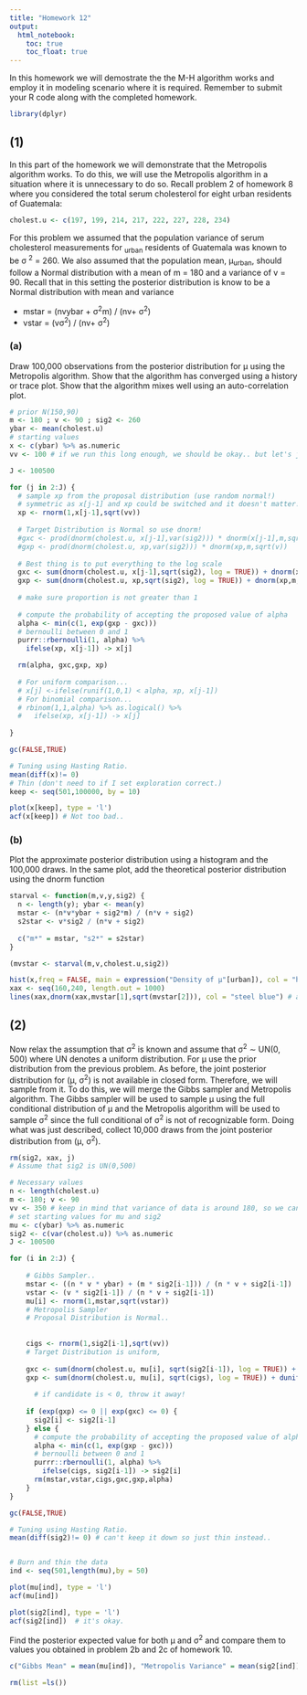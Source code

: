 ```yaml
---
title: "Homework 12"
output: 
  html_notebook:
    toc: true
    toc_float: true
---
```



In this homework we will demostrate the the M-H algorithm works and employ it in modeling scenario where it is required. Remember to submit your R code along with the completed homework.


```r
library(dplyr)
```

## (1) 

In this part of the homework we will demonstrate that the Metropolis algorithm works. To do this, we will use the Metropolis algorithm in a situation where it is unnecessary to do so. Recall problem 2 of homework 8 where you considered the total serum cholesterol for eight urban residents of Guatemala:

```r
cholest.u <- c(197, 199, 214, 217, 222, 227, 228, 234)
```

For this problem we assumed that the population variance of serum cholesterol measurements for <sub>urban</sub> residents of Guatemala was known to be σ <sup>2</sup> = 260. We also assumed that the population mean, µ<sub>urban</sub>, should follow a Normal distribution with a mean of m = 180 and a variance of v = 90. Recall that in this setting the posterior distribution is know to be a Normal distribution with mean and variance

  - mstar = (nvybar + σ<sup>2</sup>m) / (nv+ σ<sup>2</sup>)
  - vstar = (vσ<sup>2</sup>) / (nv+ σ<sup>2</sup>)

### (a) 

Draw 100,000 observations from the posterior distribution for µ using the Metropolis algorithm. Show
that the algorithm has converged using a history or trace plot. Show that the algorithm mixes well using
an auto-correlation plot.

```r
# prior N(150,90)
m <- 180 ; v <- 90 ; sig2 <- 260
ybar <- mean(cholest.u)
# starting values
x <- c(ybar) %>% as.numeric
vv <- 100 # if we run this long enough, we should be okay.. but let's just be safe..

J <- 100500

for (j in 2:J) {
  # sample xp from the proposal distribution (use random normal!)
  # symmetric as x[j-1] and xp could be switched and it doesn't matter!
  xp <- rnorm(1,x[j-1],sqrt(vv))
  
  # Target Distribution is Normal so use dnorm!
  #gxc <- prod(dnorm(cholest.u, x[j-1],var(sig2))) * dnorm(x[j-1],m,sqrt(v)) Takes too much time..
  #gxp <- prod(dnorm(cholest.u, xp,var(sig2))) * dnorm(xp,m,sqrt(v))
  
  # Best thing is to put everything to the log scale
  gxc <- sum(dnorm(cholest.u, x[j-1],sqrt(sig2), log = TRUE)) + dnorm(x[j-1],m,sqrt(v), log = TRUE)
  gxp <- sum(dnorm(cholest.u, xp,sqrt(sig2), log = TRUE)) + dnorm(xp,m,sqrt(v), log = TRUE)
  
  # make sure proportion is not greater than 1
  
  # compute the probability of accepting the proposed value of alpha
  alpha <- min(c(1, exp(gxp - gxc))) 
  # bernoulli between 0 and 1
  purrr::rbernoulli(1, alpha) %>% 
    ifelse(xp, x[j-1]) -> x[j]

  rm(alpha, gxc,gxp, xp)
  
  # For uniform comparison...
  # x[j] <-ifelse(runif(1,0,1) < alpha, xp, x[j-1])
  # For binomial comparison...
  # rbinom(1,1,alpha) %>% as.logical() %>% 
  #   ifelse(xp, x[j-1]) -> x[j]
  
} 
```

```r
gc(FALSE,TRUE)
```


```r
# Tuning using Hasting Ratio.
mean(diff(x)!= 0)
# Thin (don't need to if I set exploration correct.)
keep <- seq(501,100000, by = 10)

plot(x[keep], type = 'l') 
acf(x[keep]) # Not too bad..
```

### (b)

Plot the approximate posterior distribution using a histogram and the 100,000 draws. In the same plot, add the theoretical posterior distribution using the dnorm function

```r
starval <- function(m,v,y,sig2) {
  n <- length(y); ybar <- mean(y)
  mstar <- (n*v*ybar + sig2*m) / (n*v + sig2)
  s2star <- v*sig2 / (n*v + sig2)
  
  c("m*" = mstar, "s2*" = s2star)
}

(mvstar <- starval(m,v,cholest.u,sig2))

hist(x,freq = FALSE, main = expression("Density of µ"[urban]), col = "honeydew")
xax <- seq(160,240, length.out = 1000)
lines(xax,dnorm(xax,mvstar[1],sqrt(mvstar[2])), col = "steel blue") # assessment.
```

## (2) 

Now relax the assumption that σ<sup>2</sup> is known and assume that σ<sup>2</sup> ∼ UN(0, 500) where UN denotes a uniform distribution. For µ use the prior distribution from the previous problem. As before, the joint posterior distribution for (µ, σ<sup>2</sup>) is not available in closed form. Therefore, we will sample from it. To do this, we will merge the Gibbs sampler and Metropolis algorithm. The Gibbs sampler will be used to sample µ using the full conditional distribution of µ and the Metropolis algorithm will be used to sample σ<sup>2</sup> since the full conditional of σ<sup>2</sup> is not of recognizable form. Doing what was just described, collect 10,000 draws from the joint posterior distribution from (µ, σ<sup>2</sup>). 

```r
rm(sig2, xax, j)
# Assume that sig2 is UN(0,500)

# Necessary values
n <- length(cholest.u)
m <- 180; v <- 90
vv <- 350 # keep in mind that variance of data is around 180, so we can't let it get to 0
# set starting values for mu and sig2
mu <- c(ybar) %>% as.numeric
sig2 <- c(var(cholest.u)) %>% as.numeric
J <- 100500

for (i in 2:J) {
    
    # Gibbs Sampler..
    mstar <- ((n * v * ybar) + (m * sig2[i-1])) / (n * v + sig2[i-1])
    vstar <- (v * sig2[i-1]) / (n * v + sig2[i-1])
    mu[i] <- rnorm(1,mstar,sqrt(vstar))
    # Metropolis Sampler
    # Proposal Distribution is Normal..
    
    
    cigs <- rnorm(1,sig2[i-1],sqrt(vv))
    # Target Distribution is uniform, 
    
    gxc <- sum(dnorm(cholest.u, mu[i], sqrt(sig2[i-1]), log = TRUE)) + dunif(sig2[i-1],0,500, log = TRUE)
    gxp <- sum(dnorm(cholest.u, mu[i], sqrt(cigs), log = TRUE)) + dunif(cigs, 0, 500, log = TRUE)
      
      # if candidate is < 0, throw it away!
    
    if (exp(gxp) <= 0 || exp(gxc) <= 0) {
      sig2[i] <- sig2[i-1]
    } else {
      # compute the probability of accepting the proposed value of alpha
      alpha <- min(c(1, exp(gxp - gxc))) 
      # bernoulli between 0 and 1
      purrr::rbernoulli(1, alpha) %>% 
        ifelse(cigs, sig2[i-1]) -> sig2[i]
      rm(mstar,vstar,cigs,gxc,gxp,alpha)      
    }
}
```

```r
gc(FALSE,TRUE)
```

```r

# Tuning using Hasting Ratio.
mean(diff(sig2)!= 0) # can't keep it down so just thin instead..


# Burn and thin the data
ind <- seq(501,length(mu),by = 50)

plot(mu[ind], type = 'l') 
acf(mu[ind]) 

plot(sig2[ind], type = 'l') 
acf(sig2[ind])  # it's okay.
```

Find the posterior expected value for both µ and σ<sup>2</sup> and compare them to values you obtained in problem 2b and 2c of homework 10.

```r
c("Gibbs Mean" = mean(mu[ind]), "Metropolis Variance" = mean(sig2[ind]))
```

```r
rm(list =ls())
```

